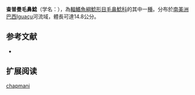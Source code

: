 {{Speciesbox
| name = 查普曼毛鼻鯰
| image = 
| image_width = 
| status = NE
| status_system = IUCN3.1
| genus = Trichomycterus
| species = chapmani
| authority = [[Eigenmann|Eigenmann]], 1912
| synonyms = *''Pygidium chapmani''<br /><small>Eigenmann, 1912</small>
}}

'''查普曼毛鼻鯰'''（学名：''{{lang|en|Trichomycterus chapmani}}''），為[[輻鰭魚綱|輻鰭魚綱]][[鯰形目|鯰形目]][[毛鼻鯰科|毛鼻鯰科]]的其中一[[種|種]]。分布於[[南美洲|南美洲]][[巴西|巴西]]Iguaçu河流域，體長可達14.8公分。

==参考文献==
*{{FishBase_species|genus=Trichomycterus|species=chapmani|year=2011|month=12}}

== 扩展阅读 ==
{{refbegin}}
{{wikispecies-inline|Trichomycterus chapmani|查普曼毛鼻鯰}}
{{refend}}
{{Taxonbar|from=Q3765042}}

[[Category:毛鼻鯰属|chapmani]]


{{鯰形目小作品}}